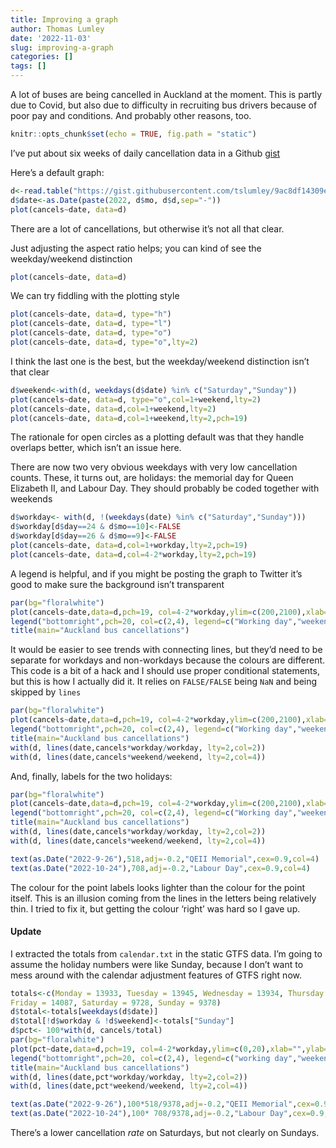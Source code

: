 ```yaml
---
title: Improving a graph
author: Thomas Lumley
date: '2022-11-03'
slug: improving-a-graph
categories: []
tags: []
---
```


A lot of buses are being cancelled in Auckland at the moment.  This is partly due to Covid, but also due to difficulty in recruiting bus drivers because of poor pay and conditions. And probably other reasons, too.   

```r
knitr::opts_chunk$set(echo = TRUE, fig.path = "static")
```

I've put about six weeks of daily cancellation data in a Github [gist](https://gist.github.com/tslumley/9ac8df14309ecc5936183de84b57c987])

Here's a default graph:


```r
d<-read.table("https://gist.githubusercontent.com/tslumley/9ac8df14309ecc5936183de84b57c987/raw/9ebf665b2ff9a93c1dbc73caf5ff346909899827/busdata.txt",header=TRUE)
d$date<-as.Date(paste(2022, d$mo, d$d,sep="-"))
plot(cancels~date, data=d)
```

There are a lot of cancellations, but otherwise it's not all that clear.

Just adjusting the aspect ratio helps; you can kind of see the weekday/weekend distinction

```r
plot(cancels~date, data=d)
```

We can try fiddling with the plotting style

```r
plot(cancels~date, data=d, type="h")
plot(cancels~date, data=d, type="l")
plot(cancels~date, data=d, type="o")
plot(cancels~date, data=d, type="o",lty=2)
```

I think the last one is the best, but the weekday/weekend distinction isn't that clear

```r
d$weekend<-with(d, weekdays(d$date) %in% c("Saturday","Sunday"))
plot(cancels~date, data=d, type="o",col=1+weekend,lty=2)
plot(cancels~date, data=d,col=1+weekend,lty=2)
plot(cancels~date, data=d,col=1+weekend,lty=2,pch=19)
```

The rationale for open circles as a plotting default was that they handle overlaps better, which isn't an issue here. 

There are now two very obvious weekdays with very low cancellation counts. These, it turns out, are holidays: the memorial day for Queen Elizabeth II, and Labour Day.  They should probably  be coded together with weekends

```r
d$workday<- with(d, !(weekdays(date) %in% c("Saturday","Sunday")))
d$workday[d$day==24 & d$mo==10]<-FALSE
d$workday[d$day==26 & d$mo==9]<-FALSE
plot(cancels~date, data=d,col=1+workday,lty=2,pch=19)
plot(cancels~date, data=d,col=4-2*workday,lty=2,pch=19)
```

A legend is helpful, and if you might be posting the graph to Twitter it's good to make sure the background isn't transparent

```r
par(bg="floralwhite")
plot(cancels~date,data=d,pch=19, col=4-2*workday,ylim=c(200,2100),xlab="",ylab="Cancelled trips")
legend("bottomright",pch=20, col=c(2,4), legend=c("Working day","weekend/holiday"),bty="n",ncol=2)
title(main="Auckland bus cancellations")
```

It would be easier to see trends with connecting lines, but they'd need to be separate for workdays and non-workdays because the colours are different. This code is a bit of a hack and I should use proper conditional statements, but this is how I actually did it. It relies on `FALSE/FALSE` being `NaN` and being skipped by `lines`

```r
par(bg="floralwhite")
plot(cancels~date,data=d,pch=19, col=4-2*workday,ylim=c(200,2100),xlab="",ylab="Cancelled trips")
legend("bottomright",pch=20, col=c(2,4), legend=c("Working day","weekend/holiday"),bty="n",ncol=2)
title(main="Auckland bus cancellations")
with(d, lines(date,cancels*workday/workday, lty=2,col=2))
with(d, lines(date,cancels*weekend/weekend, lty=2,col=4))
```

And, finally, labels for the two holidays:

```r
par(bg="floralwhite")
plot(cancels~date,data=d,pch=19, col=4-2*workday,ylim=c(200,2100),xlab="",ylab="Cancelled trips")
legend("bottomright",pch=20, col=c(2,4), legend=c("Working day","weekend/holiday"),bty="n",ncol=2)
title(main="Auckland bus cancellations")
with(d, lines(date,cancels*workday/workday, lty=2,col=2))
with(d, lines(date,cancels*weekend/weekend, lty=2,col=4))

text(as.Date("2022-9-26"),518,adj=-0.2,"QEII Memorial",cex=0.9,col=4)
text(as.Date("2022-10-24"),708,adj=-0.2,"Labour Day",cex=0.9,col=4)
```

The colour for the point labels looks lighter than the colour for the point itself. This is an illusion coming from the lines in the letters being relatively thin. I tried to fix it, but getting the colour 'right' was hard so I gave up.

#### Update

I extracted the totals from `calendar.txt` in the static GTFS data. I'm going to assume the holiday numbers were like Sunday, because I don't want to mess around with the calendar adjustment features of GTFS right now.

```r
totals<-c(Monday = 13933, Tuesday = 13945, Wednesday = 13934, Thursday = 13937, 
Friday = 14087, Saturday = 9728, Sunday = 9378)
d$total<-totals[weekdays(d$date)]
d$total[!d$workday & !d$weekend]<-totals["Sunday"]
d$pct<- 100*with(d, cancels/total)
par(bg="floralwhite")
plot(pct~date,data=d,pch=19, col=4-2*workday,ylim=c(0,20),xlab="",ylab="% cancelled")
legend("bottomright",pch=20, col=c(2,4), legend=c("working day","weekend/holiday"),bty="n",ncol=2)
title(main="Auckland bus cancellations")
with(d, lines(date,pct*workday/workday, lty=2,col=2))
with(d, lines(date,pct*weekend/weekend, lty=2,col=4))

text(as.Date("2022-9-26"),100*518/9378,adj=-0.2,"QEII Memorial",cex=0.9,col=4)
text(as.Date("2022-10-24"),100* 708/9378,adj=-0.2,"Labour Day",cex=0.9,col=4)
```

There's a lower cancellation *rate* on Saturdays, but not clearly on Sundays.
